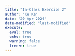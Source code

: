```yaml
---
title: "In-Class Exercise 2"
author: "Ke Ke"
date: "20 Apr 2024"
date-modified: "last-modified"
execute:
  eval: true
  echo: true
  warning: false
  freeze: true
---
```

